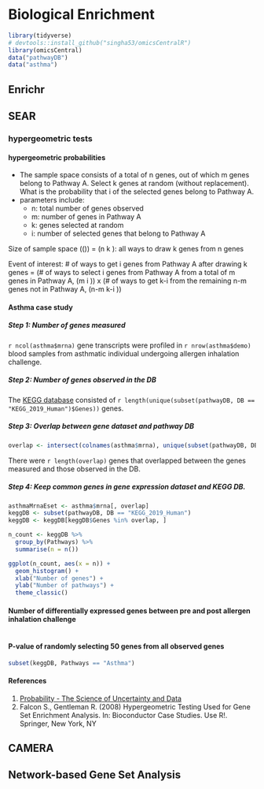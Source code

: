 # Biological Enrichment {#bio-enrichment}

```r
library(tidyverse)
# devtools::install_github("singha53/omicsCentralR")
library(omicsCentral)
data("pathwayDB")
data("asthma")

```

## Enrichr

## SEAR

### hypergeometric tests

#### hypergeometric probabilities

* The sample space consists of a total of n genes, out of which m genes belong to Pathway A. Select k genes at random (without replacement). What is the probability that i of the selected genes belong to Pathway A.
* parameters include:
  * n: total number of genes observed
  * m: number of genes in Pathway A
  * k: genes selected at random
  * i: number of selected genes that belong to Pathway A

Size of sample space (\(\Omega \)) = \(n \choose k \): all ways to draw k genes from n genes

Event of interest: # of ways to get i genes from Pathway A after drawing k genes = (# of ways to select i genes from Pathway A from a total of m genes in Pathway A, \(m \choose i \)) x (# of ways to get k-i from the remaining n-m genes not in Pathway A, \(n-m \choose k-i \))


#### Asthma case study

##### Step 1: Number of genes measured

`r ncol(asthma$mrna)` gene transcripts were profiled in `r nrow(asthma$demo)` blood samples from asthmatic individual undergoing allergen inhalation challenge.

##### Step 2: Number of genes observed in the DB

The [KEGG database](https://github.com/singha53/omicsCentralDatasets/blob/master/inst/extdata/dataCleaning/pathwayDB/pathways.md) consisted of `r length(unique(subset(pathwayDB, DB == "KEGG_2019_Human")$Genes))` genes.

##### Step 3: Overlap between gene dataset and pathway DB

```r
overlap <- intersect(colnames(asthma$mrna), unique(subset(pathwayDB, DB == "KEGG_2019_Human")$Genes))
```

There were `r length(overlap)` genes that overlapped between the genes measured and those observed in the DB.

##### Step 4: Keep common genes in gene expression dataset and KEGG DB.

```r
asthmaMrnaEset <- asthma$mrna[, overlap]
keggDB <- subset(pathwayDB, DB == "KEGG_2019_Human")
keggDB <- keggDB[keggDB$Genes %in% overlap, ]

n_count <- keggDB %>% 
  group_by(Pathways) %>% 
  summarise(n = n())

ggplot(n_count, aes(x = n)) +
  geom_histogram() +
  xlab("Number of genes") +
  ylab("Number of pathways") +
  theme_classic()
```

#### Number of differentially expressed genes between pre and post allergen inhalation challenge

```r

```



#### P-value of randomly selecting 50 genes from all observed genes

```r
subset(keggDB, Pathways == "Asthma")


```

#### References
1. [Probability - The Science of Uncertainty and Data](https://www.edx.org/course/probability-the-science-of-uncertainty-and-data)
2. Falcon S., Gentleman R. (2008) Hypergeometric Testing Used for Gene Set Enrichment Analysis. In: Bioconductor Case Studies. Use R!. Springer, New York, NY

## CAMERA

## Network-based Gene Set Analysis
